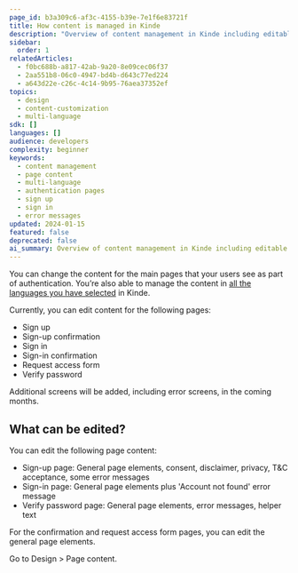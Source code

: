 ```yaml
---
page_id: b3a309c6-af3c-4155-b39e-7e1f6e83721f
title: How content is managed in Kinde
description: "Overview of content management in Kinde including editable page elements, multi-language support, and available authentication pages for customization."
sidebar:
  order: 1
relatedArticles:
  - f0bc688b-a817-42ab-9a20-8e09cec06f37
  - 2aa551b8-06c0-4947-bd4b-d643c77ed224
  - a643d22e-c26c-4c14-9b95-76aea37352ef
topics:
  - design
  - content-customization
  - multi-language
sdk: []
languages: []
audience: developers
complexity: beginner
keywords:
  - content management
  - page content
  - multi-language
  - authentication pages
  - sign up
  - sign in
  - error messages
updated: 2024-01-15
featured: false
deprecated: false
ai_summary: Overview of content management in Kinde including editable page elements, multi-language support, and available authentication pages for customization.
---
```


You can change the content for the main pages that your users see as part of authentication. You’re also able to manage the content in [all the languages you have selected](/design/content-customization/set-language-for-pages/) in Kinde.

Currently, you can edit content for the following pages:

- Sign up
- Sign-up confirmation
- Sign in
- Sign-in confirmation
- Request access form
- Verify password

Additional screens will be added, including error screens, in the coming months.

## What can be edited?

You can edit the following page content:

- Sign-up page: General page elements, consent, disclaimer, privacy, T&C acceptance, some error messages
- Sign-in page: General page elements plus 'Account not found' error message
- Verify password page: General page elements, error messages, helper text

For the confirmation and request access form pages, you can edit the general page elements.

Go to Design > Page content.

